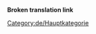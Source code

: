'''Broken translation link'''{{en/-}}
{{en/Bilingual box| De
| ---
| ''This category contains material relating to various administration aspects of the OpenTTD Wiki.''}}


[[Category:de/Hauptkategorie]]